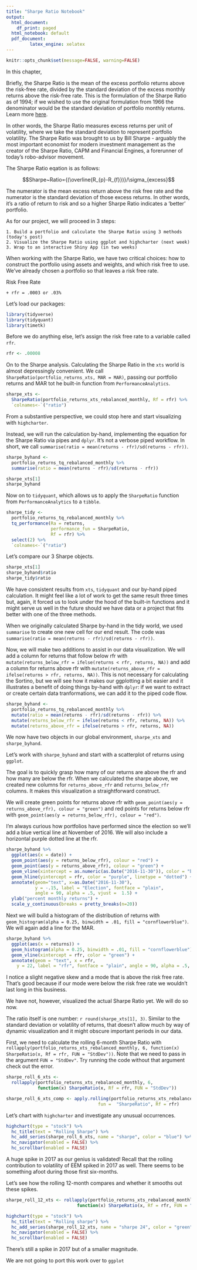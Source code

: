 ```yaml
---
title: "Sharpe Ratio Notebook"
output:
  html_document:
    df_print: paged
  html_notebook: default
  pdf_document:
         latex_engine: xelatex
---
```


```r
knitr::opts_chunk$set(message=FALSE, warning=FALSE)
```

In this chapter, 

Briefly, the Sharpe Ratio is the mean of the excess portfolio returns above the risk-free rate, divided by the standard deviation of the excess monthly returns above the risk-free rate.  This is the formulation of the Sharpe Ratio as of 1994; if we wished to use the original formulation from 1966 the denominator would be the standard deviation of portfolio monthly returns. Learn more [here](http://web.stanford.edu/~wfsharpe/art/sr/sr.htm).

In other words, the Sharpe Ratio measures excess returns per unit of volatility, where we take the standard deviation to represent portfolio volatility. The Sharpe Ratio was brought to us by Bill Sharpe - arguably the most important economist for modern investment management as the creator of the Sharpe Ratio, CAPM and Financial Engines, a forerunner of today's robo-advisor movement.


The Sharpe Ratio eqation is as follows:   

$$Sharpe~Ratio={(\overline{R_{p}-R_{f}})}/\sigma_{excess}$$

The numerator is the mean excess return above the risk free rate and the numerator is the standard deviation of those excess returns.  In other words, it's a ratio of return to risk and so a higher Sharpe Ratio indicates a 'better' portfolio.


As for our project, we will proceed in 3 steps:

    1. Build a portfolio and calculate the Sharpe Ratio using 3 methods (today's post)
    2. Visualize the Sharpe Ratio using ggplot and highcharter (next week)
    3. Wrap to an interactive Shiny App (in two weeks)

When working with the Sharpe Ratio, we have two critical choices: how to construct the portfolio using assets and weights, and which risk free to use.  We've already chosen a portfolio so that leaves a risk free rate.
    
Risk Free Rate
    
    + rfr = .0003 or .03%

Let's load our packages: 

```r

library(tidyverse)
library(tidyquant)
library(timetk)

```

Before we do anything else, let's assign the risk free rate to a variable called `rfr`.

```r
rfr <- .00008
```


On to the Sharpe analysis.  Calculating the Sharpe Ratio in the `xts` world is almost depressingly convenient. We call `SharpeRatio(portfolio_returns_xts, MAR = MAR)`, passing our portfolio returns and MAR tot he built-in function from `PerformanceAnalytics`.

```r
sharpe_xts <- 
  SharpeRatio(portfolio_returns_xts_rebalanced_monthly, Rf = rfr) %>% 
  `colnames<-`("ratio")
```

From a substantive perspective, we could stop here and start visualizing with `highcharter`. 

Instead, we will run the calculation by-hand, implementing the equation for the Sharpe Ratio via pipes and `dplyr`.  It's not a verbose piped workflow. In short, we call `summarise(ratio = mean(returns - rfr)/sd(returns - rfr))`.  


```r
sharpe_byhand <- 
  portfolio_returns_tq_rebalanced_monthly %>% 
  summarise(ratio = mean(returns - rfr)/sd(returns - rfr))

sharpe_xts[1]
sharpe_byhand

```


Now on to `tidyquant`, which allows us to apply the `SharpeRatio` function from `PerformanceAnalytics` to a `tibble`. 


```r
sharpe_tidy <- 
  portfolio_returns_tq_rebalanced_monthly %>%
  tq_performance(Ra = returns,
                 performance_fun = SharpeRatio,
                 Rf = rfr) %>%
  select(2) %>% 
  `colnames<-`("ratio")

```

Let's compare our 3 Sharpe objects. 

```r
sharpe_xts[1]
sharpe_byhand$ratio
sharpe_tidy$ratio
```

We have consistent results from `xts`, `tidyquant` and our by-hand piped calculation.  It might feel like a lot of work to get the same result three times but, again, it forced us to look under the hood of the built-in functions and it might serve us well in the future should we have data or a project that fits better with one of the three methods.  

When we originally calculated Sharpe by-hand in the tidy world, we used `summarise` to create one new cell for our end result. The code was `summarise(ratio = mean(returns - rfr)/sd(returns - rfr)) `.  

Now, we will make two additions to assist in our data visualization. We will add a column for returns that follow below rfr with `mutate(returns_below_rfr = ifelse(returns < rfr, returns, NA))` and add a column for returns above rfr with `mutate(returns_above_rfr = ifelse(returns > rfr, returns, NA))`. This is not necessary for calculating the Sortino, but we will see how it makes our ggplotting a bit easier and it illustrates a benefit of doing things by-hand with `dplyr`: if we want to extract or create certain data tranformations, we can add it to the piped code flow.

```r

sharpe_byhand <- 
  portfolio_returns_tq_rebalanced_monthly %>% 
  mutate(ratio = mean(returns - rfr)/sd(returns - rfr)) %>%  
  mutate(returns_below_rfr = ifelse(returns < rfr, returns, NA)) %>%
  mutate(returns_above_rfr = ifelse(returns > rfr, returns, NA))


```

We now have two objects in our global environment, `sharpe_xts` and `sharpe_byhand`. 

Let's work with `sharpe_byhand` and start with a scatterplot of returns using `ggplot`. 

The goal is to quickly grasp how many of our returns are above the rfr and how many are below the rfr. When we calculated the sharpe above, we created new columns for `returns_above_rfr` and `returns_below_rfr` columns. It makes this visualization a straightforward construct.

We will create green points for returns above rfr with `geom_point(aes(y = returns_above_rfr), colour = "green")` and red points for returns below rfr with `geom_point(aes(y = returns_below_rfr), colour = "red") `.  

I'm always curious how portfolios have performed since the election so we'll add a blue vertical line at November of 2016.  We will also include a horizontal purple dotted line at the rfr.

```r
sharpe_byhand %>% 
  ggplot(aes(x = date)) +
  geom_point(aes(y = returns_below_rfr), colour = "red") +
  geom_point(aes(y = returns_above_rfr), colour = "green") + 
  geom_vline(xintercept = as.numeric(as.Date("2016-11-30")), color = "blue") +
  geom_hline(yintercept = rfr, color = "purple", linetype = "dotted") +
  annotate(geom="text", x=as.Date("2016-11-30"), 
           y = -.15, label = "Election", fontface = "plain", 
           angle = 90, alpha = .5, vjust =  1.5) +
  ylab("percent monthly returns") +
  scale_y_continuous(breaks = pretty_breaks(n=20))
```

Next we will build a histogram of the distribution of returns with `geom_histogram(alpha = 0.25, binwidth = .01, fill = "cornflowerblue")`. We will again add a line for the MAR.

```r
sharpe_byhand %>% 
  ggplot(aes(x = returns)) +
  geom_histogram(alpha = 0.25, binwidth = .01, fill = "cornflowerblue") +
  geom_vline(xintercept = rfr, color = "green") +
  annotate(geom = "text", x = rfr,
    y = 22, label = "rfr", fontface = "plain", angle = 90, alpha = .5, vjust =  1)

```

I notice a slight negative skew and a mode that is above the risk free rate. That's good because if our mode were below the risk free rate we wouldn't last long in this business.

We have not, however, visualized the actual Sharpe Ratio yet.  We will do so now.  

The ratio itself is one number: `r round(sharpe_xts[1], 3)`. Similar to the standard deviation or volatility of returns, that doesn't allow much by way of dynamic visualization and it might obscure important periods in our data. 

First, we need to calculate the rolling 6-month Sharpe Ratio with `rollapply(portfolio_returns_xts_rebalanced_monthly, 6, function(x) SharpeRatio(x, Rf = rfr, FUN = "StdDev"))`. Note that we need to pass in the argument `FUN = "StdDev"`. Try running the code without that argument check out the error. 

```r
sharpe_roll_6_xts <- 
  rollapply(portfolio_returns_xts_rebalanced_monthly, 6, 
            function(x) SharpeRatio(x, Rf = rfr, FUN = "StdDev")) 

sharpe_roll_6_xts_comp <- apply.rolling(portfolio_returns_xts_rebalanced_monthly, 6,
                                   fun =  "SharpeRatio", Rf = rfr) 


```


Let's chart with `highcharter` and investigate any unusual occurrences.

```r
highchart(type = "stock") %>%
  hc_title(text = "Rolling Sharpe") %>%
  hc_add_series(sharpe_roll_6_xts, name = "sharpe", color = "blue") %>%
  hc_navigator(enabled = FALSE) %>% 
  hc_scrollbar(enabled = FALSE)
```

A huge spike in 2017 as our genius is validated! Recall that the rolling contribution to volatility of EEM spiked in 2017 as well. There seems to be something afoot during those first six-months.

Let's see how the rolling 12-month compares and whether it smooths out these spikes.

```r
sharpe_roll_12_xts <- rollapply(portfolio_returns_xts_rebalanced_monthly, 12, 
                           function(x) SharpeRatio(x, Rf = rfr, FUN = "StdDev"))

highchart(type = "stock") %>%
  hc_title(text = "Rolling sharpe") %>%
  hc_add_series(sharpe_roll_12_xts, name = "sharpe 24", color = "green") %>%
  hc_navigator(enabled = FALSE) %>% 
  hc_scrollbar(enabled = FALSE)
```

There's still a spike in 2017 but of a smaller magnitude.

We are not going to port this work over to `ggplot` 


